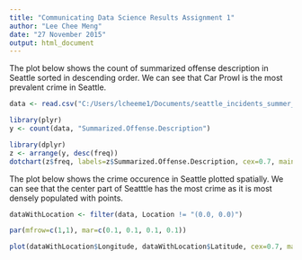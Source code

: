 ```yaml
---
title: "Communicating Data Science Results Assignment 1"
author: "Lee Chee Meng"
date: "27 November 2015"
output: html_document
---
```


The plot below shows the count of summarized offense description in Seattle sorted in descending order.  We can see that Car Prowl is the most prevalent crime in Seattle.

```r
data <- read.csv("C:/Users/lcheeme1/Documents/seattle_incidents_summer_2014.csv")

library(plyr)
y <- count(data, "Summarized.Offense.Description")

library(dplyr)
z <- arrange(y, desc(freq))
dotchart(z$freq, labels=z$Summarized.Offense.Description, cex=0.7, main="Summarized Offense Description Count", xlab="Count")
```

The plot below shows the crime occurence in Seattle plotted spatially.  We can see that the center part of Seatttle has the most crime as it is most densely populated with points.

```r
dataWithLocation <- filter(data, Location != "(0.0, 0.0)")

par(mfrow=c(1,1), mar=c(0.1, 0.1, 0.1, 0.1))

plot(dataWithLocation$Longitude, dataWithLocation$Latitude, cex=0.7, main="Crime Location", xlab="Longitude", ylab="Latitude", col="black", pch=20)
```
